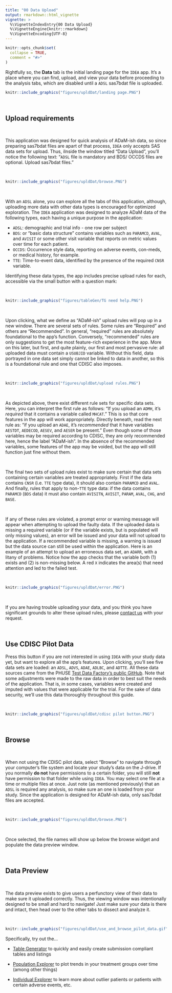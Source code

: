 ```yaml
---
title: "00 Data Upload"
output: rmarkdown::html_vignette
vignette: >
  %\VignetteIndexEntry{00 Data Upload}
  %\VignetteEngine{knitr::rmarkdown}
  %\VignetteEncoding{UTF-8}
---
```


```r
knitr::opts_chunk$set(
  collapse = TRUE,
  comment = "#>"
)
```

Rightfully so, the **Data** tab is the initial landing page for the `IDEA` app. It's a place where you can find, upload, and view your data before proceeding to the analysis tabs, which are disabled until a `ADSL` sas7bdat file is uploaded.

```r
knitr::include_graphics("figures/upldDat/landing page.PNG")
```

<br>

## Upload requirements

<br>

This application was designed for quick analysis of ADaM-ish data, so since preparing sas7bdat files are apart of that process, `IDEA` only accepts SAS data sets for upload. Thus, iInside the window titled "Data Upload", you'll notice the following text: "`ADSL` file is mandatory and BDS/ OCCDS files are optional. Upload sas7bdat files." 

<br>

```r
knitr::include_graphics("figures/upldDat/browse.PNG")
```

<br>

With an `ADSL` alone, you can explore all the tabs of this application, although, uploading more data with other data types is encouraged for optimized exploration. The `IDEA` application was designed to analyze ADaM data of the following types, each having a unique purpose in the application:

- `ADSL`: demographic and trial info - one row per subject
- `BDS`: or "basic data structure" contains variables such as `PARAMCD`, `AVAL`, and `AVISIT` or some other visit variable that reports on metric values over time for each patient.
- `OCCDS`: Occurrence style data, reporting on adverse events, con-meds, or medical history, for example.
- `TTE`: Time-to-event data, identified by the presence of the required `CNSR` variable.

Identifying these data types, the app includes precise upload rules for each, accessible via the small button with a question mark:

<br>

```r
knitr::include_graphics("figures/tableGen/TG need help.PNG")
```

<br>

Upon clicking, what we define as "ADaM-ish" upload rules will pop up in a new window. There are several sets of rules. Some rules are "Required" and others are "Recommended". In general, "required" rules are absolutely foundational to the app's function. Conversely, "recommended" rules are only suggestions to get the most feature-rich experience in the app. More on this later, but first, and quite plainly, our first and most pervasive rule: all uploaded data must contain a `USUBJID` variable. Without this field, data portrayed in one data set simply cannot be linked to data in another, so this is a foundational rule and one that CDISC also imposes.

<br>


```r
knitr::include_graphics("figures/upldDat/upload rules.PNG")
```

<br>

As depicted above, there exist different rule sets for specific data sets. Here, you can interpret the first rule as follows: "If you upload an `ADMH`, it's *required* that it contains a variable called `MHCAT`." This is so that core features in the app will work appropriately. Directly beneath, read the next rule as: "if you upload an `ADAE`, it's *recommended* that it have variables `AESTDT`, `AEDECOD`, `AESEV`, and `AESER` be present." Even though some of those variables may be required according to CDISC, they are only recommended here, hence the label "ADaM-ish". In the absence of the recommended variables, some features of the app may be voided, but the app will still function just fine without them. 

<br>

The final two sets of upload rules exist to make sure certain that data sets containing certain variables are treated appropriately. First if the data contains `CNSR` (i.e. `TTE` type data), it should also contain `PARAMCD` and `AVAL`. And finally, rules that apply to non-`TTE` type data: if the data contains `PARAMCD` (`BDS` data) it must also contain `AVISITN`, `AVISIT`, `PARAM`, `AVAL`, `CHG`, and `BASE`.

<br>

If any of these rules are violated, a prompt error or warning message will appear when attempting to upload the faulty data. If the uploaded data is missing a required variable (or if the variable exists, but is populated will only missing values), an error will be issued and your data will not upload to the application. If a recommended variable is missing, a warning is issued but the data source can still be used within the application. Here is an example of an attempt to upload an erroneous data set, an `ADARR`, with a litany of problems. Notice how the app checks that the variable both (1) exists and (2) is non-missing below. A red `X` indicates the area(s) that need attention and led to the failed test.

<br>

```r
knitr::include_graphics("figures/upldDat/error.PNG")
```

<br>

If you are having trouble uploading your data, and you think you have significant grounds to alter these upload rules, please [contact us](mailto:adshelp@digicomm.jira.com?subject=IDEA App Question/ Request) with your request.

<br>

## Use CDISC Pilot Data

Press this button if you are not interested in using `IDEA` with your study data yet, but  want to explore all the app's features. Upon clicking, you'll see five data sets are loaded: an `ADSL`, `ADVS`, `ADAE`, `ADLBC`, and `ADTTE`. All these data sources came from the PHUSE [Test Data Factory's public GitHub](https://github.com/phuse-org/TestDataFactory/blob/master/Updated/TDF_ADaM/). Note that some adjustments were made to the raw data in order to best suit the needs of the application. That is, in some cases, variables were created and imputed with values that were applicable for the trial. For the sake of data security, we'll use this data thoroughly throughout this guide.

<br>

```r
knitr::include_graphics("figures/upldDat/cdisc pilot button.PNG")
```

<br>

## Browse

<br>

When not using the CDISC pilot data, select "Browse" to navigate through your computer's file system and locate your study's data on the J-drive. If you normally **do not** have permissions to a certain folder, you will still **not** have permission to that folder while using `IDEA`. You may select one file at a time or multiple files at once. Just note (as mentioned previously) that an `ADSL` is required any analysis, so make sure an one is loaded from your study. Since the application is designed for ADaM-ish data, only sas7bdat files are accepted.

<br>

```r
knitr::include_graphics("figures/upldDat/browse.PNG")
```

<br>

Once selected, the file names will show up below the browse widget and populate the data preview window.

<br>


## Data Preview

<br>

The data preview exists to give users a perfunctory view of their data to make sure it uploaded correctly. Thus, the viewing window was intentionally designed to be small and hard to navigate! Just make sure your data is there and intact, then head over to the other tabs to dissect and analyze it.

<br>

```r
knitr::include_graphics("figures/upldDat/use_and_browse_pilot_data.gif")
```

Specifically, try out the... 

- [Table Generator](https://github.biogen.com/pages/biometrics/IDEA/articles/x01_Table_Generator.html) to quickly and easily create submission compliant tables and listings

- [Population Explorer](https://github.biogen.com/pages/biometrics/IDEA/articles/x02_Pop_Exp.html) to plot trends in your treatment groups over time (among other things)

- [Individual Explorer](https://github.biogen.com/pages/biometrics/IDEA/articles/x03_Indv_Expl.html) to learn more about outlier patients or patients with certain adverse events, etc.

<br>

<br>

<br>

<br>
